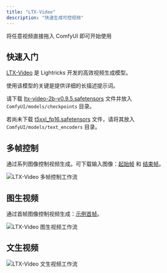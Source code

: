 ```yaml
---
title: "LTX-Video"
description: "快速生成可控视频"
---
```



<Tip>
将任意视频直接拖入 ComfyUI 即可开始使用
</Tip>

## 快速入门

[LTX-Video](https://huggingface.co/Lightricks/LTX-Video) 是 Lightricks 开发的高效视频生成模型。

使用该模型的关键是提供详细的长描述提示词。

请下载 [ltx-video-2b-v0.9.5.safetensors](https://huggingface.co/Lightricks/LTX-Video/resolve/main/ltx-video-2b-v0.9.5.safetensors?download=true) 文件并放入 `ComfyUI/models/checkpoints` 目录。

若尚未下载 [t5xxl_fp16.safetensors](https://huggingface.co/Comfy-Org/mochi_preview_repackaged/resolve/main/split_files/text_encoders/t5xxl_fp16.safetensors?download=true) 文件，请将其放入 `ComfyUI/models/text_encoders` 目录。

<UpdateReminder/>

## 多帧控制

通过系列图像控制视频生成。可下载输入图像：[起始帧](https://raw.githubusercontent.com/Comfy-Org/example_workflows/refs/heads/main/ltxv/multi-frame/house1.png) 和 [结束帧](https://raw.githubusercontent.com/Comfy-Org/example_workflows/refs/heads/main/ltxv/multi-frame/house2.png)。

<img src="https://raw.githubusercontent.com/Comfy-Org/example_workflows/refs/heads/main/ltxv/multi-frame/workflow.webp" alt="LTX-Video 多帧控制工作流" />

## 图生视频

通过首帧图像控制视频生成：[示例首帧](https://raw.githubusercontent.com/Comfy-Org/example_workflows/refs/heads/main/ltxv/i2v/girl1.png)。

<img src="https://raw.githubusercontent.com/Comfy-Org/example_workflows/refs/heads/main/ltxv/i2v/workflow.webp" alt="LTX-Video 图生视频工作流" />

## 文生视频

<img src="https://raw.githubusercontent.com/Comfy-Org/example_workflows/refs/heads/main/ltxv/t2v.webp" alt="LTX-Video 文生视频工作流" />
